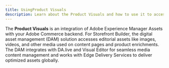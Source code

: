 ```yaml
---
title: UsingProduct Visuals
description: Learn about the Product Visuals and how to use it to access and use Product Visuals in your storefront.
---
```


The **Product Visuals** is an integration of Adobe Experience Manager Assets with your Adobe Commerce backend. For Storefront Builder, the digital asset management (DAM) solution accesses editorial assets like images, videos, and other media used on content pages and product enrichments. The DAM integrates with DA.live and Visual Editor for seamless media content management and works with Edge Delivery Services to deliver optimized assets globally.

